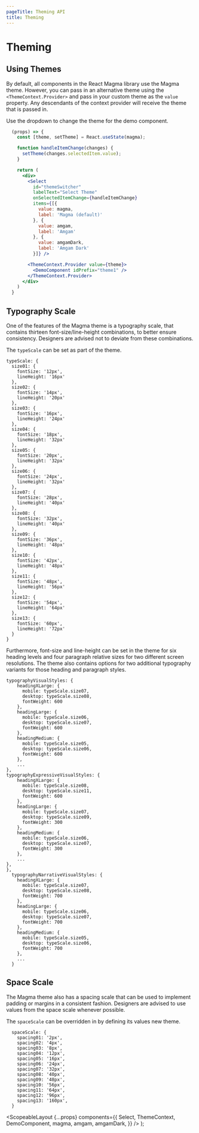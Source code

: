 ```yaml
---
pageTitle: Theming API
title: Theming
---
```



# Theming

## Using Themes

By default, all components in the React Magma library use the Magma theme. However, you can pass in an alternative theme using the `<ThemeContext.Provider>`
and pass in your custom theme as the `value` property. Any descendants of the context provider will receive the theme that is passed in.

Use the dropdown to change the theme for the demo component.

```.jsx
  (props) => {
    const [theme, setTheme] = React.useState(magma);

    function handleItemChange(changes) {
      setTheme(changes.selectedItem.value);
    }

    return (
      <div>
        <Select
          id="themeSwitcher"
          labelText="Select Theme"
          onSelectedItemChange={handleItemChange}
          items={[{
            value: magma,
            label: 'Magma (default)'
          }, {
            value: amgam,
            label: 'Amgam'
          }, {
            value: amgamDark,
            label: 'Amgam Dark'
          }]} />

        <ThemeContext.Provider value={theme}>
          <DemoComponent idPrefix="theme1" />
        </ThemeContext.Provider>
      </div>
    )
  }
```

## Typography Scale

One of the features of the Magma theme is a typography scale, that contains thirteen font-size/line-height combinations, to better ensure consistency. Designers are advised not to deviate from these combinations.

The `typeScale` can be set as part of the theme.

```
typeScale: {
  size01: {
    fontSize: '12px',
    lineHeight: '16px'
  },
  size02: {
    fontSize: '14px',
    lineHeight: '20px'
  },
  size03: {
    fontSize: '16px',
    lineHeight: '24px'
  },
  size04: {
    fontSize: '18px',
    lineHeight: '32px'
  },
  size05: {
    fontSize: '20px',
    lineHeight: '32px'
  },
  size06: {
    fontSize: '24px',
    lineHeight: '32px'
  },
  size07: {
    fontSize: '28px',
    lineHeight: '40px'
  },
  size08: {
    fontSize: '32px',
    lineHeight: '40px'
  },
  size09: {
    fontSize: '36px',
    lineHeight: '48px'
  },
  size10: {
    fontSize: '42px',
    lineHeight: '48px'
  },
  size11: {
    fontSize: '48px',
    lineHeight: '56px'
  },
  size12: {
    fontSize: '54px',
    lineHeight: '64px'
  },
  size13: {
    fontSize: '60px',
    lineHeight: '72px'
  }
}
```

Furthermore, font-size and line-height can be set in the theme for six heading levels and four paragraph relative sizes for two different screen resolutions.
The theme also contains options for two additional typography variants for those heading and paragraph styles.

```
typographyVisualStyles: {
    headingXLarge: {
      mobile: typeScale.size07,
      desktop: typeScale.size08,
      fontWeight: 600
    },
    headingLarge: {
      mobile: typeScale.size06,
      desktop: typeScale.size07,
      fontWeight: 600
    },
    headingMedium: {
      mobile: typeScale.size05,
      desktop: typeScale.size06,
      fontWeight: 600
    },
    ...
},
typographyExpressiveVisualStyles: {
    headingXLarge: {
      mobile: typeScale.size08,
      desktop: typeScale.size11,
      fontWeight: 600
    },
    headingLarge: {
      mobile: typeScale.size07,
      desktop: typeScale.size09,
      fontWeight: 300
    },
    headingMedium: {
      mobile: typeScale.size06,
      desktop: typeScale.size07,
      fontWeight: 300
    },
    ...
},
},
  typographyNarrativeVisualStyles: {
    headingXLarge: {
      mobile: typeScale.size07,
      desktop: typeScale.size08,
      fontWeight: 700
    },
    headingLarge: {
      mobile: typeScale.size06,
      desktop: typeScale.size07,
      fontWeight: 700
    },
    headingMedium: {
      mobile: typeScale.size05,
      desktop: typeScale.size06,
      fontWeight: 700
    },
    ...
  }

```

## Space Scale

The Magma theme also has a spacing scale that can be used to implement padding or margins in a consistent fashion.
Designers are advised to use values from the space scale whenever possible.

The `spaceScale` can be overridden in by defining its values new theme.

```
  spaceScale: {
    spacing01: '2px',
    spacing02: '4px',
    spacing03: '8px',
    spacing04: '12px',
    spacing05: '16px',
    spacing06: '24px',
    spacing07: '32px',
    spacing08: '40px',
    spacing09: '48px',
    spacing10: '56px',
    spacing11: '64px',
    spacing12: '96px',
    spacing13: '160px',
  }
```

  <ScopeableLayout
    {...props}
    components={{
      Select,
      ThemeContext,
      DemoComponent,
      magma,
      amgam,
      amgamDark,
    }}
  />
);
